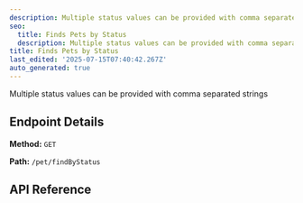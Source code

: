 ```yaml
---
description: Multiple status values can be provided with comma separated strings
seo:
  title: Finds Pets by Status
  description: Multiple status values can be provided with comma separated strings
title: Finds Pets by Status
last_edited: '2025-07-15T07:40:42.267Z'
auto_generated: true
---
```


Multiple status values can be provided with comma separated strings

## Endpoint Details

**Method:** `GET`

 

**Path:** `/pet/findByStatus`

## API Reference

<apiReference schemaFile="Swagger-Petstore.json|GET:/pet/findByStatus" />

